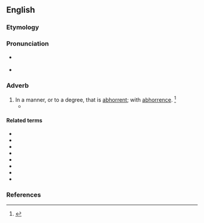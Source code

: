 ==English==

===Etymology===
{{suffix|abhorrent|ly|lang=en}}

===Pronunciation===
* {{a|US}} {{IPA|/æbˈhɔɹ.ənt.li/|/æbˈhɑɹ.ənt.li/|lang=en}}
* {{audio|en-us-abhorrently.ogg|Audio (US)|lang=en}}

===Adverb===
{{en-adv}}

# In a manner, or to a degree, that is [[abhorrent]]; with [[abhorrence]]. {{defdate|Early 19<sup>th</sup> century.}}<ref>{{R:SOED5|page=4}}</ref>
#* {{quote-magazine|lang=en|date=June 1982|magazine=Texas Monthly|volume=10|issue=6|page=168|passage=From a basic belief that dropping a nuclear bomb would be an '''abhorrently''' immoral act, the bishop has taken the next step: he has tried to make a case that there is only one right way and one wrong way to avoid nuclear catastrophe.}}

====Related terms====
* {{l|en|abhor}}
* {{l|en|abhorred}}
* {{l|en|abhorrence}}
* {{l|en|abhorrency}}
* {{l|en|abhorrent}}
* {{l|en|abhorrer}}
* {{l|en|abhorrible}}
* {{l|en|abhorring}}

===References===
<references/>